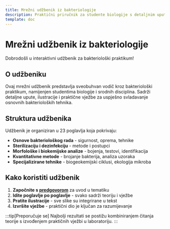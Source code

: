 ```yaml
---
title: Mrežni udžbenik iz bakteriologije
description: Praktični priručnik za studente biologije s detaljnim uputama za bakteriološki praktikum
template: doc
---
```


# Mrežni udžbenik iz bakteriologije

Dobrodošli u interaktivni udžbenik za bakteriološki praktikum!

## O udžbeniku

Ovaj mrežni udžbenik predstavlja sveobuhvan vodič kroz bakteriološki praktikum, namijenjen studentima biologije i srodnih disciplina. Sadrži detaljne upute, ilustracije i praktične vježbe za uspješno svladavanje osnovnih bakterioloških tehnika.

## Struktura udžbenika

Udžbenik je organiziran u 23 poglavlja koja pokrivaju:

- **Osnove bakteriološkog rada** - sigurnost, oprema, tehnike
- **Sterilizaciju i dezinfekciju** - metode i postupci
- **Morfološke i biokemijske analize** - bojenja, testovi, identifikacija
- **Kvantitativne metode** - brojanje bakterija, analiza uzoraka
- **Specijalizirane tehnike** - biogeokemijski ciklusi, ekologija mikroba

## Kako koristiti udžbenik

1. **Započnite s [predgovorom](/predgovor/)** za uvod u tematiku
2. **Idite poglavlje po poglavlje** - svako sadrži teoriju i vježbe
3. **Pratite ilustracije** - sve slike su integrirane u tekst
4. **Izvršite vježbe** - praktični dio je ključan za razumijevanje

:::tip[Preporučuje se]
Najbolji rezultati se postižu kombiniranjem čitanja teorije s izvođenjem praktičnih vježbi u laboratoriju.
:::